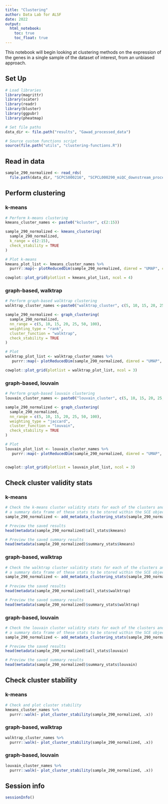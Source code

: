 ```yaml
---
title: "Clustering"
author: Data Lab for ALSF
date: 2022
output:
  html_notebook: 
    toc: true
    toc_float: true
---
```


This notebook will begin looking at clustering methods on the expression of the genes in a single sample of the dataset of interest, from an unbiased approach.

## Set Up 

```r
# Load libraries
library(magrittr)
library(scater)
library(readr)
library(bluster)
library(ggpubr)
library(pheatmap)

# Set file paths
data_dir <- file.path("results", "Gawad_processed_data")

# Source custom functions script
source(file.path("utils", "clustering-functions.R"))
```

## Read in data

```r
sample_290_normalized <- read_rds(
  file.path(data_dir, "SCPCS000216", "SCPCL000290_miQC_downstream_processed_normalized_reduced_sce.rds"))
```

## Perform clustering

### k-means

```r
# Perform k-means clustering
kmeans_cluster_names <- paste0("kcluster", c(2:15))

sample_290_normalized <- kmeans_clustering(
  sample_290_normalized,
  k_range = c(2:15),
  check_stability = TRUE
)

# Plot k-means
kmeans_plot_list <- kmeans_cluster_names %>%
  purrr::map(~ plotReducedDim(sample_290_normalized, dimred = "UMAP", colour_by = .x))

cowplot::plot_grid(plotlist = kmeans_plot_list, ncol = 4)
```

### graph-based, walktrap

```r
# Perform graph-based walktrap clustering
walktrap_cluster_names <-paste0("walktrap_cluster", c(5, 10, 15, 20, 25, 50, 100))

sample_290_normalized <- graph_clustering(
  sample_290_normalized,
  nn_range = c(5, 10, 15, 20, 25, 50, 100),
  weighting_type = "rank",
  cluster_function = "walktrap",
  check_stability = TRUE
)

# Plot
walktrap_plot_list <- walktrap_cluster_names %>%
   purrr::map(~ plotReducedDim(sample_290_normalized, dimred = "UMAP", colour_by = .x))

cowplot::plot_grid(plotlist = walktrap_plot_list, ncol = 3)
```

### graph-based, louvain

```r
# Perform graph-based louvain clustering
louvain_cluster_names <- paste0("louvain_cluster", c(5, 10, 15, 20, 25, 50, 100))

sample_290_normalized <- graph_clustering(
  sample_290_normalized,
  nn_range = c(5, 10, 15, 20, 25, 50, 100),
  weighting_type = "jaccard",
  cluster_function = "louvain",
  check_stability = TRUE
)

# Plot
louvain_plot_list <- louvain_cluster_names %>%
   purrr::map(~ plotReducedDim(sample_290_normalized, dimred = "UMAP", colour_by = .x))


cowplot::plot_grid(plotlist = louvain_plot_list, ncol = 3)
```

## Check cluster validity stats

### k-means

```r
# Check the k-means cluster validity stats for each of the clusters and produce
# a summary data frame of these stats to be stored within the SCE object
sample_290_normalized <- add_metadata_clustering_stats(sample_290_normalized, kmeans_cluster_names, "kmeans")

# Preview the saved results
head(metadata(sample_290_normalized)$all_stats$kmeans)

# Preview the saved summary results
head(metadata(sample_290_normalized)$summary_stats$kmeans)
```
### graph-based, walktrap

```r
# Check the walktrap cluster validity stats for each of the clusters and produce
# a summary data frame of these stats to be stored within the SCE object
sample_290_normalized <- add_metadata_clustering_stats(sample_290_normalized, walktrap_cluster_names, "walktrap")
  
# Preview the saved results
head(metadata(sample_290_normalized)$all_stats$walktrap)

# Preview the saved summary results
head(metadata(sample_290_normalized)$summary_stats$walktrap)
```

### graph-based, louvain

```r
# Check the louvain cluster validity stats for each of the clusters and produce
# a summary data frame of these stats to be stored within the SCE object
sample_290_normalized <- add_metadata_clustering_stats(sample_290_normalized, louvain_cluster_names, "louvain")

# Preview the saved results
head(metadata(sample_290_normalized)$all_stats$louvain)

# Preview the saved summary results
head(metadata(sample_290_normalized)$summary_stats$louvain)
```

## Check cluster stability

### k-means

```r
# Check and plot cluster stability
kmeans_cluster_names %>%
  purrr::walk(~ plot_cluster_stability(sample_290_normalized, .x))
```

### graph-based, walktrap

```r
walktrap_cluster_names %>%
  purrr::walk(~ plot_cluster_stability(sample_290_normalized, .x))
```

### graph-based, louvain

```r
louvain_cluster_names %>%
  purrr::walk(~ plot_cluster_stability(sample_290_normalized, .x))
```

## Session info

```r
sessionInfo()
```
